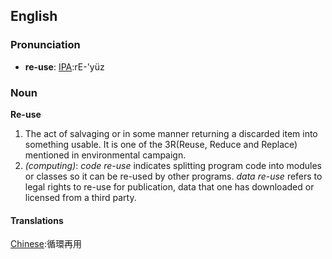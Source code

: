==English==

===Pronunciation===
*'''re-use''': [[Pronunciation guide|IPA]]:rE-'yüz

===Noun===
'''Re-use''' 
#The act of salvaging or in some manner returning a discarded item into something usable. It is one of the 3R(Reuse, Reduce and Replace) mentioned in environmental campaign.
#''(computing)'': ''code re-use'' indicates splitting program code into modules or classes so it can be re-used by other programs.  ''data re-use'' refers to legal rights to re-use for publication, data that one has downloaded or licensed from a third party. 

====Translations====
[[Chinese]]:&#24490;&#29872;&#20877;&#29992;
